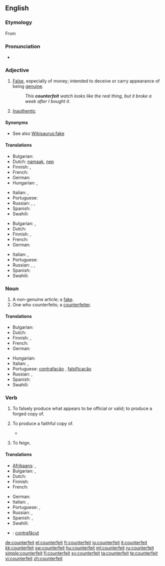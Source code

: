 {{wikipedia|dab=counterfeit}}
==English==

===Etymology===
From {{etyl|fro}} {{term|contrefait|lang=fro}}

===Pronunciation===
* {{a|US}} {{SAMPA|/caUn.t3.fIt/}}

===Adjective===
{{en-adj|-}}

# [[false|False]], especially of money; intended to deceive or carry appearance of being [[genuine]].
#: ''This '''counterfeit''' watch looks like the real thing, but it broke a week after I bought it.''
# [[inauthentic|Inauthentic]]

====Synonyms====
* See also [[Wikisaurus:fake]]

====Translations====
{{trans-top|intended to deceive or carry appearance of being genuine}}
* Bulgarian: {{t|bg|фалшив}}
* Dutch: [[namaak]], [[nep]]
* Finnish: {{t-|fi|väärennetty}}, {{t+|fi|väärä}}
* French: {{t+|fr|contrefait}}
* German: {{t-|de|gefälscht}}
* Hungarian: {{t+|hu|hamis}},  {{t|hu|hamisított}}
{{trans-mid}}
* Italian: {{t+|it|contraffazione}}, {{t+|it|falso}}
* Portuguese: {{t+|pt|falso}}
* Russian: {{t|ru|поддельный|sc=Cyrl|tr=podd'él'nyj}}, {{t|ru|фальшивый|sc=Cyrl|tr=fal'šívyj}}, {{t|ru|контрафактный|sc=Cyrl|tr=kontrafáktnyj}}
* Spanish: {{t-|es|contrahecho}} {{t-|es|falsificado}}
* Swahili: {{t+|sw|bandia|xs=Swahili}}
{{trans-bottom}}

{{trans-top|unauthentic}}
* Bulgarian: {{t|bg|подправен}},  {{t|bg|фалшив}}
* Dutch: {{t-|nl|vervalst}}
* Finnish: {{t-|fi|väärennetty}}, {{t|fi|jäljitelty}}
* French: {{t+|fr|contrefait}}
* German: {{t+|de|falsch}}
{{trans-mid}}
* Italian: {{t+|it|contraffazione}}, {{t+|it|falso}}
* Portuguese: {{t+|pt|falso}}
* Russian: {{t|ru|поддельный|sc=Cyrl|tr=podd'él'nyj}}, {{t|ru|фальшивый|sc=Cyrl|tr=fal'šívyj}}, {{t|ru|контрафактный|sc=Cyrl|tr=kontrafáktnyj}}
* Spanish: {{t-|es|contrahecho}}
* Swahili: {{t+|sw|bandia|xs=Swahili}}
{{trans-bottom}}

===Noun===
{{en-noun}}

# A non-genuine article; a [[fake]].
# One who counterfeits; a [[counterfeiter]].

====Translations====
{{trans-top|fake}}
* Bulgarian: {{t|bg|фалшификация|f}}
* Dutch: {{t+|nl|vervalsing}}
* Finnish: {{t-|fi|väärennös}}, {{t-|fi|jäljitelmä}}
* French: {{t+|fr|contrefaçon}}
* German: {{t+|de|Fälschung|f}}
{{trans-mid}}
* Hungarian: {{t+|hu|hamisítvány}}
* Italian: {{t+|it|contraffazione|f}}, {{t+|it|falso|m}}
* Portuguese: [[contrafação]] {{f}}, [[falsificação]] {{f}}
* Russian: {{t|ru|подделка|f|sc=Cyrl|tr=podd'élka}}, {{t|ru|фальшивка|f|sc=Cyrl|tr=fal'šívka}}
* Spanish: {{t|es|contrahechura|f}}
* Swahili: {{t+|sw|bandia|xs=Swahili}}
{{trans-bottom}}
{{trans-see|counterfeiter}}

===Verb===
{{en-verb}}

# {{transitive}} To falsely produce what appears to be official or valid; to produce a forged copy of.
# {{transitive|obsolete}} To produce a faithful copy of.
#*{{quote-book|title=Engraving the savage: the New World and techniques of civilization‎|page=xii|author=Michael Gaudio|year=2008|passage=The title page of White's original album includes a descriptive title page that identifies the contents as “the pictures of sondry things collected and '''counterfeited''' according to the truth,"}}
# {{transitive|obsolete}} To feign.

====Translations====
{{trans-top|To produce something that appears to be official or valid}}
* [[Afrikaans]]: {{t+|af|namaak|xs=Afrikaans}}, {{t-|af|vervals|xs=Afrikaans}}
* Bulgarian: {{t|bg|подправям}},  {{t|bg|фалшифицирам}}
* Dutch: {{t+|nl|vervalsen}}
* Finnish: {{t-|fi|väärentää}}
* French: {{t+|fr|contrefaire}}
{{trans-mid}}
* German: {{t+|de|fälschen}}
* Italian: {{t-|it|contraffare}}, {{t-|it|falsificare}}
* Portuguese: {{t+|pt|contrafazer}}, {{t+|pt|falsificar}}
* Russian: {{t|ru|подделывать|sc=Cyrl|tr=podd'élyvat'}} {{impf}}, {{t|ru|подделать|sc=Cyrl|tr=podd'élat'}} {{pf}}
* Spanish: {{t+|es|falsificar}}, {{t-|es|contrahacer}}
* Swahili: {{t+|sw|bandia|xs=Swahili}}
{{trans-bottom}}

{{checktrans-top}}
* {{ttbc|Romanian}}: [[contrafăcut]]
{{trans-bottom}}

[[de:counterfeit]]
[[el:counterfeit]]
[[fr:counterfeit]]
[[io:counterfeit]]
[[it:counterfeit]]
[[kk:counterfeit]]
[[sw:counterfeit]]
[[hu:counterfeit]]
[[ml:counterfeit]]
[[ru:counterfeit]]
[[simple:counterfeit]]
[[fi:counterfeit]]
[[sv:counterfeit]]
[[ta:counterfeit]]
[[te:counterfeit]]
[[vi:counterfeit]]
[[zh:counterfeit]]